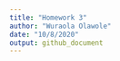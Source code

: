 ```yaml
---
title: "Homework 3"
author: "Wuraola Olawole"
date: "10/8/2020"
output: github_document
---
```







